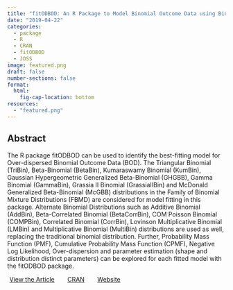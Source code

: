 ```yaml
---
title: "fitODBOD: An R Package to Model Binomial Outcome Data using Binomial Mixture and Alternate Binomial Distributions."
date: "2019-04-22"
categories: 
  - package
  - R
  - CRAN
  - fitODBOD
  - JOSS
image: featured.png
draft: false
number-sections: false
format:
  html:
    fig-cap-location: bottom
resources: 
  - "featured.png"
---
```


## Abstract

The R package fitODBOD can be used to identify the best-fitting model for Over-dispersed Binomial Outcome Data (BOD). The Triangular Binomial (TriBin), Beta-Binomial (BetaBin), Kumaraswamy Binomial (KumBin), Gaussian Hypergeometric Generalized Beta-Binomial (GHGBB), Gamma Binomial (GammaBin), Grassia II Binomial (GrassiaIIBin) and McDonald Generalized Beta-Binomial (McGBB) distributions in the Family of Binomial Mixture Distributions (FBMD) are considered for model fitting in this package. 
Alternate Binomial Distributions such as Additive Binomial (AddBin), Beta-Correlated Binomial (BetaCorrBin), COM Poisson Binomial (COMPBin), Correlated Binomial (CorrBin), Lovinson Multiplicative Binomial (LMBin) and Multiplicative Binomial (MultiBin) distributions are used as well, replacing the traditional binomial distribution. 
Further, Probability Mass Function (PMF), Cumulative Probability Mass Function (CPMF), Negative Log Likelihood, Over-dispersion and parameter estimation (shape and distribution distinct parameters) can be explored for each fitted model with the fitODBOD package.

<a class="btn btn-outline-primary" href="https://doi.org/10.21105/joss.01505" role="button" style="padding: 5px 5px;">View the Article</a> &nbsp;&nbsp;&nbsp; <a class="btn btn-outline-primary" href="https://cran.r-project.org/package=fitODBOD" role="button" style="padding: 5px 5px;">CRAN</a> &nbsp;&nbsp;&nbsp; <a class="btn btn-outline-primary" href="https://amalan-constat.github.io/fitODBOD/index.html" role="button" style="padding: 5px 5px;">Website</a>
